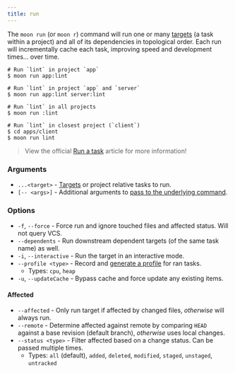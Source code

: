 ```yaml
---
title: run
---
```


The `moon run` (or `moon r`) command will run one or many [targets](../concepts/target) (a task
within a project) and all of its dependencies in topological order. Each run will incrementally
cache each task, improving speed and development times... over time.

```shell
# Run `lint` in project `app`
$ moon run app:lint

# Run `lint` in project `app` and `server`
$ moon run app:lint server:lint

# Run `lint` in all projects
$ moon run :lint

# Run `lint` in closest project (`client`)
$ cd apps/client
$ moon run lint
```

> View the official [Run a task](../run-task) article for more information!

### Arguments

- `...<target>` - [Targets](../concepts/target) or project relative tasks to run.
- `[-- <args>]` - Additional arguments to
  [pass to the underlying command](../run-task#passing-arguments-to-the-underlying-command).

### Options

- `-f`, `--force` - Force run and ignore touched files and affected status. Will not query VCS.
- `--dependents` - Run downstream dependent targets (of the same task name) as well.
- `-i`, `--interactive` - Run the target in an interactive mode.
- `--profile <type>` - Record and [generate a profile](../guides/profile) for ran tasks.
  - Types: `cpu`, `heap`
- `-u`, `--updateCache` - Bypass cache and force update any existing items.

#### Affected

- `--affected` - Only run target if affected by changed files, _otherwise_ will always run.
- `--remote` - Determine affected against remote by comparing `HEAD` against a base revision
  (default branch), _otherwise_ uses local changes.
- `--status <type>` - Filter affected based on a change status. Can be passed multiple times.
  - Types: `all` (default), `added`, `deleted`, `modified`, `staged`, `unstaged`, `untracked`
